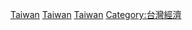 [[Category:各國商業|Taiwan]]
[[Category:各國中央商務區|Taiwan]]
[[Category:各國街區|Taiwan]]
[[Category:台灣經濟|Category:台灣經濟]]